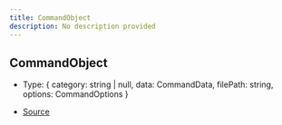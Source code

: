 ```yaml
---
title: CommandObject
description: No description provided
---
```


## CommandObject

- Type: \{
  category: string \| null,
  data: CommandData,
  filePath: string,
  options: CommandOptions
  }

- [Source](https://github.com/underctrl-io/commandkit/blob/7e608cc8c859522925eced5a54de0a18e9cbc1e9/packages/commandkit/src/types.ts#L249)
